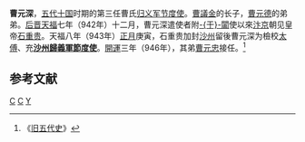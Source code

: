 '''曹元深'''，[[五代十国|五代十国]]时期的第三任曹氏[[归义军|归义军]][[节度使|节度使]]。[[曹議金|曹議金]]的长子，[[曹元德|曹元德]]的弟弟。[[后晋|后晋]][[天福_(后晋)|天福]]七年（942年）十二月，曹元深遣使者附[[于闐|-{于}-闐]]使以來[[汴京|汴京]]朝见皇帝[[石重贵|石重贵]]。天福八年（943年）[[正月|正月]]庚寅，石重贵加封[[沙州|沙州]]留後曹元深为檢校[[太傅|太傅]]、充'''[[沙州|沙州]][[歸義軍|歸義軍]][[節度使|節度使]]'''。[[开运_(后晋)|開運]]三年（946年），其弟[[曹元忠|曹元忠]]接任。<ref>《[[旧五代史|旧五代史]]》</ref>

==参考文献==
<references />

[[Category:五代十國政治人物|C]]
[[Category:甘肃人|C]]
[[Category:曹姓|Y]]